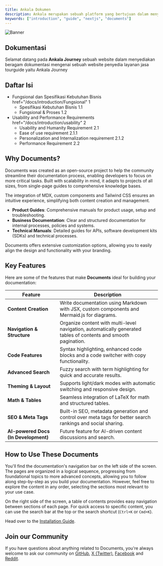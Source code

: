 ```yaml
---
title: Ankala Dokumen
description: Ankala merupakan sebuah platform yang bertujuan dalam menyediakan layanan jasa tourguide 
keywords: ["introduction", "guide", "nextjs", "documents"]
---
```


![Banner](/images/banner.png "Documents")

## Dokumentasi 

Selamat datang pada **Ankala Journey** sebuah website dalam menyediakan beragam dokumentasi mengenai sebuah website penyedia layanan jasa tourguide yaitu Ankala Journey

## Daftar Isi

- Fungsional dan Spesifikasi Kebutuhan Bisnis href="/docs/introduction/Fungsional" 1
  - Spesifikasi Kebutuhan Bisnis 1.1
  - Fungsional & Proses 1.2
- Usability and Performance Requirements	href="/docs/introduction/usability" 2
  - Usability and Humanity Requirement 2.1
  - Ease of use requirement 2.1.1
  - Personalization and Internalization requirement	2.1.2
  - Performance Requirement	2.2


<CardGrid>
  <Card
    subtitle="Dokumentasi"
    title="Business Requirement"
    description="Get started with Documents using our quick start installation guide to get your project started."
    href="/docs/introduction/business"
  />
  <Card
    subtitle="Dokumentasi"
    title="Site Settings"
    description="Setting up your Documents projects layout, links and search engine optimisation."
    href="/docs/introduction/setup"
  />
  <Card
    subtitle="Dokumentasi"
    title="Rubix Studios"
    description="Australia's leading branding, marketing and web development company."
    href="https://www.rubixstudios.com.au/"
    external={true}
  />
</CardGrid>

## Why Documents?

Documents was created as an open-source project to help the community streamline their documentation process, enabling developers to focus on more critical 
tasks. Built with scalability in mind, it adapts to projects of all sizes, from single-page guides to comprehensive knowledge bases. 

The integration of MDX, custom components and Tailwind CSS ensures an intuitive experience, simplifying both content creation and management. 

  - **Product Guides**: Comprehensive manuals for product usage, setup and troubleshooting.
  - **Business Documentation**: Clear and structured documentation for internal processes, policies and systems.
  - **Technical Manuals**: Detailed guides for APIs, software development kits (SDKs) and technical processes.

Documents offers extensive customization options, allowing you to easily align the design and functionality with your branding.

## Key Features

Here are some of the features that make **Documents** ideal for building your documentation:

| Feature                              | Description                                                                                                      |
|--------------------------------------|------------------------------------------------------------------------------------------------------------------|
| **Content Creation**                 | Write documentation using Markdown with JSX, custom components and Mermaid.js for diagrams.                      |
| **Navigation & Structure**           | Organize content with multi-level navigation, automatically generated tables of contents and smooth pagination.  |
| **Code Features**                    | Syntax highlighting, enhanced code blocks and a code switcher with copy functionality.                           |
| **Advanced Search**                  | Fuzzy search with term highlighting for quick and accurate results.                                              |
| **Theming & Layout**                 | Supports light/dark modes with automatic switching and responsive design.                                        |
| **Math & Tables**                    | Seamless integration of LaTeX for math and structured tables.                                                    |
| **SEO & Meta Tags**                  | Built-in SEO, metadata generation and control over meta tags for better search rankings and social sharing.      |
| **AI-powered Docs (In Development)** | Future feature for AI-driven content discussions and search.                                                     |

## How to Use These Documents

You'll find the documentation's navigation bar on the left side of the screen. The pages are organized in a logical sequence, progressing from foundational 
topics to more advanced concepts, allowing you to follow along step-by-step as you build your documentation. However, feel free to explore the content in 
any order, selecting the sections most relevant to your use case.

On the right side of the screen, a table of contents provides easy navigation between sections of each page. For quick access to specific content, you can 
use the search bar at the top or the search shortcut (`Ctrl+K` or `Cmd+K`).

Head over to the [Installation Guide](/docs/introduction/installation).

## Join our Community

If you have questions about anything related to Documents, you're always welcome to ask our community on [GitHub](https://github.com/rubixvi/rubix-documents), [X (Twitter)](https://x.com/rubixstory), [Facebook](https://www.facebook.com/rubixstudios) 
and [Reddit](https://www.reddit.com/r/RubixStudios/).
